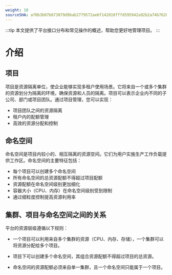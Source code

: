 ```yaml
---
weight: 10
sourceSHA: af0b3b07b673879d9bab2779572ae6f142010fffd595942a92b2a74b762044a9
---
```


:::tip
本文提供了平台接口分布和常见操作的概述，帮助您更好地管理项目。
:::

# 介绍

## 项目

项目是资源隔离单位，使企业能够实现多租户使用场景。它将来自一个或多个集群的资源划分为隔离的环境，确保资源和人员的隔离。项目可以表示企业内不同的子公司、部门或项目团队。通过项目管理，您可以实现：

- 项目团队之间的资源隔离
- 租户内的配额管理
- 高效的资源分配和控制

## 命名空间

命名空间是项目内较小的、相互隔离的资源空间。它们为用户实施生产工作负载提供工作区。命名空间的主要特征包括：

- 每个项目可以创建多个命名空间
- 所有命名空间的总资源配额不得超过项目配额
- 资源配额在命名空间级别更加细化
- 容器大小（CPU、内存）在命名空间级别受到限制
- 通过细粒度控制提高资源利用率

## 集群、项目与命名空间之间的关系

平台的资源层级遵循以下规则：

- 一个项目可以利用来自多个集群的资源（CPU、内存、存储），一个集群可以将资源分配给多个项目。

- 项目下可以创建多个命名空间，其组合资源配额不得超过项目的总资源。

- 命名空间的资源配额必须来自单一集群，且一个命名空间只能属于一个项目。
